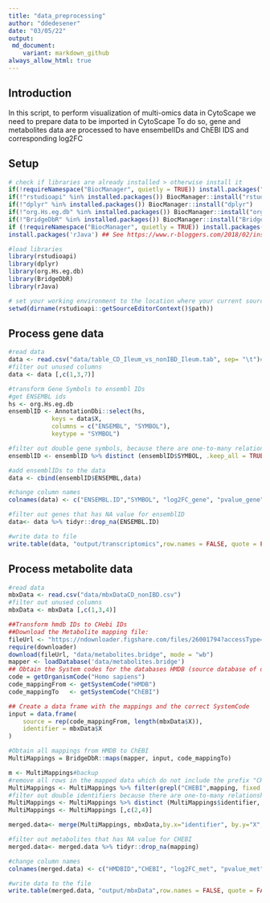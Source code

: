 ```yaml
---
title: "data_preprocessing"
author: "ddedesener"
date: "03/05/22"
output:
 md_document:
    variant: markdown_github
always_allow_html: true
---
```

## Introduction
In this script, to perform visualization of multi-omics data in CytoScape we need to prepare data to be imported in CytoScape
To do so, gene and metabolites data are processed to have ensembelIDs and ChEBI IDS and corresponding log2FC 

## Setup
```r
# check if libraries are already installed > otherwise install it
if(!requireNamespace("BiocManager", quietly = TRUE)) install.packages("BiocManager",repos = "http://cran.us.r-project.org")
if(!"rstudioapi" %in% installed.packages()) BiocManager::install("rstudioapi")
if(!"dplyr" %in% installed.packages()) BiocManager::install("dplyr")
if(!"org.Hs.eg.db" %in% installed.packages()) BiocManager::install("org.Hs.eg.db")
if(!"BridgeDbR" %in% installed.packages()) BiocManager::install("BridgeDbR")
if (!requireNamespace("BiocManager", quietly = TRUE)) install.packages("BiocManager")
install.packages('rJava') ## See https://www.r-bloggers.com/2018/02/installing-rjava-on-ubuntu/ if you have issues with this package on Ubuntu.

#load libraries
library(rstudioapi)
library(dplyr)
library(org.Hs.eg.db)
library(BridgeDbR)
library(rJava)

# set your working environment to the location where your current source file is saved into.
setwd(dirname(rstudioapi::getSourceEditorContext()$path))
```

## Process gene data
```r
#read data
data <- read.csv("data/table_CD_Ileum_vs_nonIBD_Ileum.tab", sep= "\t")#input file may change depend on the analysis 
#filter out unused columns
data <- data [,c(1,3,7)]

#transform Gene Symbols to ensembl IDs
#get ENSEMBL ids
hs <- org.Hs.eg.db
ensemblID <- AnnotationDbi::select(hs, 
            keys = data$X,
            columns = c("ENSEMBL", "SYMBOL"),
            keytype = "SYMBOL")

#filter out double gene symbols, because there are one-to-many relationship between symbol and ensembl IDs
ensemblID <- ensemblID %>% distinct (ensemblID$SYMBOL, .keep_all = TRUE)

#add ensemblIDs to the data
data <- cbind(ensemblID$ENSEMBL,data)

#change column names
colnames(data) <- c("ENSEMBL.ID","SYMBOL", "log2FC_gene", "pvalue_gene")

#filter out genes that has NA value for ensemblID
data<- data %>% tidyr::drop_na(ENSEMBL.ID)

#write data to file
write.table(data, "output/transcriptomics",row.names = FALSE, quote = FALSE, sep="\t")

```
## Process metabolite data
```r
#read data
mbxData <- read.csv("data/mbxDataCD_nonIBD.csv")
#filter out unused columns
mbxData <- mbxData [,c(1,3,4)]

##Transform hmdb IDs to CHebi IDs
##Download the Metabolite mapping file:
fileUrl <- "https://ndownloader.figshare.com/files/26001794?accessType=DOWNLOAD"
require(downloader)
download(fileUrl, "data/metabolites.bridge", mode = "wb")
mapper <- loadDatabase('data/metabolites.bridge')
## Obtain the System codes for the databases HMDB (source database of dataset) and ChEBI (intended output database)
code = getOrganismCode("Homo sapiens")
code_mappingFrom <- getSystemCode("HMDB")
code_mappingTo   <- getSystemCode("ChEBI")

## Create a data frame with the mappings and the correct SystemCode
input = data.frame(
    source = rep(code_mappingFrom, length(mbxData$X)),
    identifier = mbxData$X
)

#Obtain all mappings from HMDB to ChEBI
MultiMappings = BridgeDbR::maps(mapper, input, code_mappingTo)

m <- MultiMappings#backup
#remove all rows in the mapped data which do not include the prefix "CHEBI"
MultiMappings <- MultiMappings %>% filter(grepl("CHEBI",mapping, fixed = TRUE))
#filter out double identifiers because there are one-to-many relationship between hmdb and chebi IDs
MultiMappings <- MultiMappings %>% distinct (MultiMappings$identifier, .keep_all = TRUE)
MultiMappings <- MultiMappings [,c(2,4)]

merged.data<- merge(MultiMappings, mbxData,by.x="identifier", by.y="X",sort = TRUE, all.x = TRUE, all.y = TRUE)

#filter out metabolites that has NA value for CHEBI
merged.data<- merged.data %>% tidyr::drop_na(mapping)

#change column names
colnames(merged.data) <- c("HMDBID","CHEBI", "log2FC_met", "pvalue_met")

#write data to the file
write.table(merged.data, "output/mbxData",row.names = FALSE, quote = FALSE, sep="\t")

```


